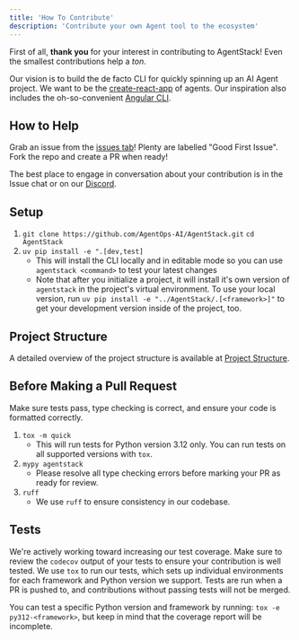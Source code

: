 ```yaml
---
title: 'How To Contribute'
description: 'Contribute your own Agent tool to the ecosystem'
---
```


First of all, __thank you__ for your interest in contributing to AgentStack! Even the smallest contributions help a _ton_.

Our vision is to build the de facto CLI for quickly spinning up an AI Agent project. We want to be the [create-react-app](https://create-react-app.dev/) of agents. Our inspiration also includes the oh-so-convenient [Angular CLI](https://v17.angular.io/cli).

## How to Help

Grab an issue from the [issues tab](https://github.com/AgentOps-AI/AgentStack/issues)! Plenty are labelled "Good First Issue". Fork the repo and create a PR when ready!

The best place to engage in conversation about your contribution is in the Issue chat or on our [Discord](https://discord.gg/JdWkh9tgTQ).

## Setup

1. `git clone https://github.com/AgentOps-AI/AgentStack.git`
   `cd AgentStack`
2. `uv pip install -e ".[dev,test]`
   - This will install the CLI locally and in editable mode so you can use `agentstack <command>` to test your latest changes
   - Note that after you initialize a project, it will install it's own version of `agentstack` in the project's
   virtual environment. To use your local version, run `uv pip install -e "../AgentStack/.[<framework>]"` to get
   your development version inside of the project, too. 

## Project Structure

A detailed overview of the project structure is available at [Project Structure](https://docs.agentstack.sh/contributing/project-structure).


## Before Making a Pull Request

Make sure tests pass, type checking is correct, and ensure your code is formatted correctly.

1. `tox -m quick`
   - This will run tests for Python version 3.12 only. You can run tests on all supported versions with `tox`.
2. `mypy agentstack`
   - Please resolve all type checking errors before marking your PR as ready for review.
3. `ruff`
   - We use `ruff` to ensure consistency in our codebase. 

## Tests

We're actively working toward increasing our test coverage. Make sure to review the `codecov` output of your
tests to ensure your contribution is well tested. We use `tox` to run our tests, which sets up individual
environments for each framework and Python version we support. Tests are run when a PR is pushed to, and
contributions without passing tests will not be merged.

You can test a specific Python version and framework by running: `tox -e py312-<framework>`, but keep in mind
that the coverage report will be incomplete.